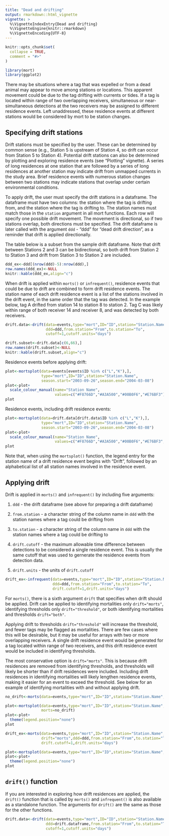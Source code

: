 ```yaml
---
title: "Dead and drifting"
output: rmarkdown::html_vignette
vignette: >
  %\VignetteIndexEntry{Dead and drifting}
  %\VignetteEngine{knitr::rmarkdown}
  %\VignetteEncoding{UTF-8}
---
```


```r
knitr::opts_chunk$set(
  collapse = TRUE,
  comment = "#>"
)
```

```r
library(mort)
library(ggplot2)
```
There may be situations where a tag that was expelled or from a dead animal may appear to move among stations or locations. This apparent movement could be due to the tag drifting with currents or tides. If a tag is located within range of two overlapping receivers, simultaneous or near-simultaneous detections at the two receivers may be assigned to different residence events. Left unaddressed, these residence events at different stations would be considered by mort to be station changes.

## Specifying drift stations 
Drift stations must be specified by the user. These can be determined by common sense (e.g., Station 5 is upstream of Station 4, so drift can occur from Station 5 to Station 4). Potential drift stations can also be determined by plotting and exploring residence events (see "Plotting" vignette). A series of long residences at one station that are followed by a series of long residences at another station may indicate drift from unmapped currents in the study area. Brief residence events with numerous station changes between two stations may indicate stations that overlap under certain environmental conditions. 

To apply drift, the user must specify the drift stations in a dataframe. The dataframe must have two columns: the station where the tag is drifting from, and the station where the tag is drifting to. The station names must match those in the `station` argument in all mort functions. Each row will specify one possible drift movement. The movement is directional, so if two stations overlap, both directions must be specified. The drift dataframe is later called with the argument `ddd` - "ddd" for "dead drift direction", as a reminder that drift is applied directionally. 

The table below is a subset from the sample drift dataframe. Note that drift between Stations 2 and 3 can be bidirectional, so both drift from Station 2 to Station 3 and drift from Station 3 to Station 2 are included. 

```r
ddd_ex<-ddd[(nrow(ddd)-5):nrow(ddd),]
row.names(ddd_ex)<-NULL
knitr::kable(ddd_ex,align="c")
```

When drift is applied within `morts()` or `infrequent()`, residence events that could be due to drift are combined to form drift residence events. The station name of each drift residence event is a list of the stations involved in the drift event, in the same order that the tag was detected. In the example below, tag A drifted from station 14 to station 8 to station 2. Tag C was likely within range of both receiver 14 and receiver 8, and was detected by both receivers. 

```r
drift.data<-drift(data=events,type="mort",ID="ID",station="Station.Name",
                  ddd=ddd,from.station="From",to.station="To",
                  cutoff=1,cutoff.units="days")
```
```r
drift.subset<-drift.data[c(6,66),]
row.names(drift.subset)<-NULL
knitr::kable(drift.subset,align="c")
```

Residence events before applying drift: 
```r
plot<-mortsplot(data=events[events$ID %in% c("L","K"),],
                type="mort",ID="ID",station="Station.Name",
                season.start="2003-09-26",season.end="2004-03-08")
plot<-plot+
  scale_colour_manual(name="Station Name",
                      values=c("#F8766D","#A3A500","#00B0F6","#E76BF3"))
plot
```

Residence events, including drift residence events: 
```r
plot<-mortsplot(data=drift.data[drift.data$ID %in% c("L","K"),],
                type="mort",ID="ID",station="Station.Name",
                season.start="2003-09-26",season.end="2004-03-08")
plot<-plot+
  scale_colour_manual(name="Station Name",
                      values=c("#F8766D","#A3A500","#00B0F6","#E76BF3","#00BF7D"))
plot
```

Note that, when using the `mortsplot()` function, the legend entry for the station name of a drift residence event begins with "Drift", followed by an alphabetical list of all station names involved in the residence event. 

## Applying drift 
Drift is applied in `morts()` and `infrequent()` by including five arguments: 

#. `ddd` - the drift dataframe (see above for preparing a drift dataframe)

#. `from.station` - a character string of the column name in `ddd` with the station names where a tag could be drifting from

#. `to.station` - a character string of the column name in `ddd` with the station names where a tag could be drifting to

#. `drift.cutoff` - the maximum allowable time difference between detections to be considered a single residence event. This is usually the same cutoff that was used to gernerate the residence events from detection data. 

#. `drift.units` - the units of `drift.cutoff`

```r
drift_ex<-infrequent(data=events,type="mort",ID="ID",station="Station.Name",
                     ddd=ddd,from.station="From",to.station="To",
                     drift.cutoff=1,drift.units="days")
```

For `morts()`, there is a sixth argument `drift` that specifies when drift should be applied. Drift can be applied to identifying mortalities only `drift="morts"`, identifying thresholds only `drift="threshold"`, or both identifying mortalities and thresholds `drift="both"`.

Applying drift to thresholds `drift="threshold"` will increase the threshold, and fewer tags may be flagged as mortalities. There are few cases where this will be desirable, but it may be useful for arrays with two or more overlapping receivers. A single drift residence event would be generated for a tag located within range of two receivers, and this drift residence event would be included in identifying thresholds. 

The most conservative option is `drift="morts"`. This is because drift residences are removed from identifying thresholds, and thresholds will likely be shorter than if drift residences were included. Including drift residences in identifying mortalities will likely lengthen residence events, making it easier for an event to exceed the threshold. See below for an example of identifying mortalities with and without applying drift. 

```r
no_drift<-morts(data=events,type="mort",ID="ID",station="Station.Name",method="all")
```
```r
plot<-mortsplot(data=events,type="mort",ID="ID",station="Station.Name",
                morts=no_drift)
plot<-plot+
  theme(legend.position="none")
plot
```

```r
drift_ex<-morts(data=events,type="mort",ID="ID",station="Station.Name",method="all",
                drift="morts",ddd=ddd,from.station="From",to.station="To",
                drift.cutoff=1,drift.units="days")
```
```r
plot<-mortsplot(data=events,type="mort",ID="ID",station="Station.Name",morts=drift_ex)
plot<-plot+
  theme(legend.position="none")
plot
```

## `drift()` function
If you are interested in exploring how drift residences are applied, the `drift()` function that is called by `morts()` and `infrequent()` is also available as a standalone function. The arguments for `drift()` are the same as those for the other functions. 

```r
drift.data<-drift(data=events,type="mort",ID="ID",station="Station.Name",
                  ddd=drift.dataframe,from.station="From",to.station="To",
                  cutoff=1,cutoff.units="days")
```




